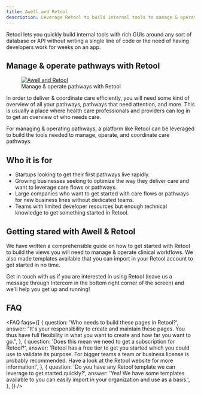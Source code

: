 ```yaml
---
title: Awell and Retool
description: Leverage Retool to build internal tools to manage & operate pathways and patients
---
```


Retool lets you quickly build internal tools with rich GUIs around any sort of database or API without writing a single line of code or the need of having developers work for weeks on an app.

## Manage & operate pathways with Retool

<figure className="w-full flex flex-col justify-center text-center pt-4">
  <a
    href="https://res.cloudinary.com/da7x4rzl4/image/upload/v1661331816/Developer%20portal/Retool-and-Awell.png"
    target="_blank"
    className="custom-link dark:bg-white p-4 dark:rounded-lg"
  >
    <img
      src="https://res.cloudinary.com/da7x4rzl4/image/upload/v1661331816/Developer%20portal/Retool-and-Awell.png"
      alt="Awell and Retool"
      className="w-full sm:w-11/12 mx-auto"
    />
  </a>
  <figcaption className="dark:text-slate-400 pt-1">
    Manage & operate pathways with Retool
  </figcaption>
</figure>

In order to deliver & coordinate care efficiently, you will need some kind of overview of all your pathways, pathways that need attention, and more. This is usually a place where health care professionals and providers can log in to get an overview of who needs care.

<Alert type="info" title="Retool to manage & operate pathways">
  <p>
    For managing & operating pathways, a platform like Retool can be leveraged
    to build the tools needed to manage, operate, and coordinate care pathways.
  </p>
</Alert>

## Who it is for

- Startups looking to get their first pathways live rapidly.
- Growing businesses seeking to optimize the way they deliver care and want to leverage care flows or pathways.
- Large companies who want to get started with care flows or pathways for new business lines without dedicated teams.
- Teams with limited developer resources but enough technical knowledge to get something started in Retool.

## Getting stared with Awell & Retool

We have written a comprehensible guide on how to get started with Retool to build the views you will need to manage & operate clinical workflows. We also made templates available that you can import in your Retool account to get started in no time.

Get in touch with us if you are interested in using Retool (leave us a message through Intercom in the bottom right corner of the screen) and we'll help you get up and running!

## FAQ

<FAQ
  faqs={[
    {
      question: 'Who needs to build these pages in Retool?',
      answer:
        "It's your responsibility to create and maintain these pages. You thus have full flexibility in what you want to create and how far you want to go.",
    },
    {
      question: 'Does this mean we need to get a subscription for Retool?',
      answer:
        'Retool has a free tier to get you started which you could use to validate its purpose. For bigger teams a team or business license is probably recommended. Have a look at the Retool website for more information!',
    },
    {
      question:
        'Do you have any Retool template we can leverage to get started quickly?',
      answer:
        'Yes! We have some templates available to you can easily import in your organization and use as a basis.',
    },
  ]}
/>
